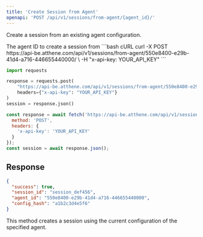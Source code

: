 ```yaml
---
title: 'Create Session from Agent'
openapi: 'POST /api/v1/sessions/from-agent/{agent_id}/'
---
```


Create a session from an existing agent configuration.

<ParamField path="agent_id" type="string" required>
  The agent ID to create a session from
</ParamField>

<CodeGroup>
```bash cURL
curl -X POST https://api-be.atthene.com/api/v1/sessions/from-agent/550e8400-e29b-41d4-a716-446655440000/ \
  -H "x-api-key: YOUR_API_KEY"
```

```python Python
import requests

response = requests.post(
    "https://api-be.atthene.com/api/v1/sessions/from-agent/550e8400-e29b-41d4-a716-446655440000/",
    headers={"x-api-key": "YOUR_API_KEY"}
)
session = response.json()
```

```javascript JavaScript
const response = await fetch('https://api-be.atthene.com/api/v1/sessions/from-agent/550e8400-e29b-41d4-a716-446655440000/', {
  method: 'POST',
  headers: {
    'x-api-key': 'YOUR_API_KEY'
  }
});
const session = await response.json();
```
</CodeGroup>

## Response

```json
{
  "success": true,
  "session_id": "session_def456",
  "agent_id": "550e8400-e29b-41d4-a716-446655440000",
  "config_hash": "a1b2c3d4e5f6"
}
```

<Note>
This method creates a session using the current configuration of the specified agent.
</Note>
